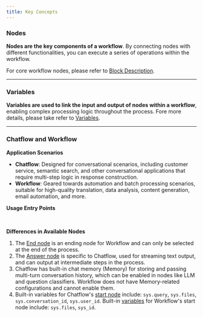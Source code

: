 ```yaml
---
title: Key Concepts
---
```



### Nodes

**Nodes are the key components of a workflow**. By connecting nodes with different functionalities, you can execute a series of operations within the workflow.

For core workflow nodes, please refer to [Block Description](/en/guides/workflow/nodes).

***

### Variables

**Variables are used to link the input and output of nodes within a workflow**, enabling complex processing logic throughout the process. Fore more details, please take refer to [Variables](/en/guides/workflow/variables).

***

### Chatflow and Workflow

**Application Scenarios**

* **Chatflow**: Designed for conversational scenarios, including customer service, semantic search, and other conversational applications that require multi-step logic in response construction.
* **Workflow**: Geared towards automation and batch processing scenarios, suitable for high-quality translation, data analysis, content generation, email automation, and more.

**Usage Entry Points**

<div class="image-side-by-side">
  <img
src="https://assets-docs.dify.ai/2024/12/befca8ff01ac5dccf4d32bcab08b8a11.png"
className="mx-auto"
alt=""
/>
  <img
src="https://assets-docs.dify.ai/2024/12/56521297208916676acaf1c59e968e41.png"
className="mx-auto"
alt=""
/>
</div>

**Differences in Available Nodes**

1. The [End node](/en/guides/workflow/nodes/end) is an ending node for Workflow and can only be selected at the end of the process.
2. The [Answer node](/en/guides/workflow/nodes/answer) is specific to Chatflow, used for streaming text output, and can output at intermediate steps in the process.
3. Chatflow has built-in chat memory (Memory) for storing and passing multi-turn conversation history, which can be enabled in nodes like LLM and question classifiers. Workflow does not have Memory-related configurations and cannot enable them.
4. Built-in variables for Chatflow's [start node](/en/guides/workflow/nodes/start) include: `sys.query`, `sys.files`, `sys.conversation_id`, `sys.user_id`. Built-in [variables](/en/guides/workflow/variables) for Workflow's start node include: `sys.files`, `sys_id`.
